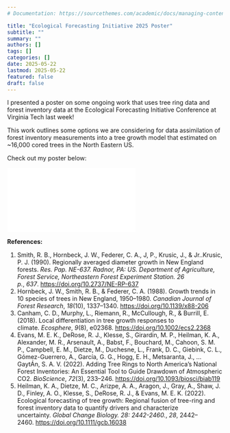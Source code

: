 ```yaml
---
# Documentation: https://sourcethemes.com/academic/docs/managing-content/

title: "Ecological Forecasting Initiative 2025 Poster"
subtitle: ""
summary: ""
authors: []
tags: []
categories: []
date: 2025-05-22
lastmod: 2025-05-22
featured: false
draft: false
---
```


I presented a poster on some ongoing work that uses tree ring data and forest inventory data at the Ecological Forecasting Initiative Conference at Virginia Tech last week!

This work outlines some options we are considering for data assimilation of forest inventory measurements into a tree growth model that estimated on \~16,000 cored trees in the North Eastern US.

Check out my poster below:

![](EFI_2025_poster_5.16.25.pdf)

**References:**

1.  Smith, R. B., Hornbeck, J. W., Federer, C. A., J, P., Krusic, J., & Jr..Krusic, P. J. (1990). Regionally averaged diameter growth in New England forests. *Res. Pap. NE-637. Radnor, PA: US. Department of Agriculture, Forest Service, Northeastern Forest Experiment Station. 26 p.*, *637*. <https://doi.org/10.2737/NE-RP-637>
2.  Hornbeck, J. W., Smith, R. B., & Federer, C. A. (1988). Growth trends in 10 species of trees in New England, 1950--1980. *Canadian Journal of Forest Research*, *18*(10), 1337--1340. <https://doi.org/10.1139/x88-206>
3.  Canham, C. D., Murphy, L., Riemann, R., McCullough, R., & Burrill, E. (2018). Local differentiation in tree growth responses to climate. *Ecosphere*, *9*(8), e02368. <https://doi.org/10.1002/ecs2.2368>
4.  Evans, M. E. K., DeRose, R. J., Klesse, S., Girardin, M. P., Heilman, K. A., Alexander, M. R., Arsenault, A., Babst, F., Bouchard, M., Cahoon, S. M. P., Campbell, E. M., Dietze, M., Duchesne, L., Frank, D. C., Giebink, C. L., Gómez-Guerrero, A., García, G. G., Hogg, E. H., Metsaranta, J., ... GaytÁn, S. A. V. (2022). Adding Tree Rings to North America's National Forest Inventories: An Essential Tool to Guide Drawdown of Atmospheric CO2. *BioScience*, *72*(3), 233--246. <https://doi.org/10.1093/biosci/biab119>
5.  Heilman, K. A., Dietze, M. C., Arizpe, A. A., Aragon, J., Gray, A., Shaw, J. D., Finley, A. O., Klesse, S., DeRose, R. J., & Evans, M. E. K. (2022). Ecological forecasting of tree growth: Regional fusion of tree-ring and forest inventory data to quantify drivers and characterize uncertainty. *Global Change Biology. 28: 2442-2460.*, *28*, 2442--2460. <https://doi.org/10.1111/gcb.16038>
